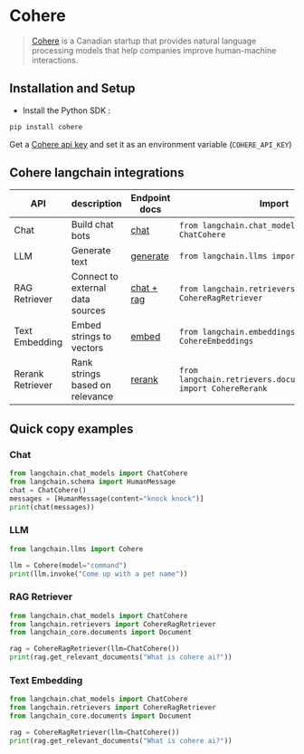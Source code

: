 # Cohere

>[Cohere](https://cohere.ai/about) is a Canadian startup that provides natural language processing models
> that help companies improve human-machine interactions.

## Installation and Setup
- Install the Python SDK :
```bash
pip install cohere
```

Get a [Cohere api key](https://dashboard.cohere.ai/) and set it as an environment variable (`COHERE_API_KEY`)

## Cohere langchain integrations

|API|description|Endpoint docs|Import|Example usage|
|---|---|---|---|---|
|Chat|Build chat bots|[chat](https://docs.cohere.com/reference/chat)|`from langchain.chat_models import ChatCohere`|[cohere.ipynb](/docs/docs/integrations/chat/cohere.ipynb)|
|LLM|Generate text|[generate](https://docs.cohere.com/reference/generate)|`from langchain.llms import Cohere`|[cohere.ipynb](/docs/docs/integrations/llms/cohere.ipynb)|
|RAG Retriever|Connect to external data sources|[chat + rag](https://docs.cohere.com/reference/chat)|`from langchain.retrievers import CohereRagRetriever`|[cohere.ipynb](/docs/docs/integrations/retrievers/cohere.ipynb)|
|Text Embedding|Embed strings to vectors|[embed](https://docs.cohere.com/reference/embed)|`from langchain.embeddings import CohereEmbeddings`|[cohere.ipynb](/docs/docs/integrations/text_embedding/cohere.ipynb)|
|Rerank Retriever|Rank strings based on relevance|[rerank](https://docs.cohere.com/reference/rerank)|`from langchain.retrievers.document_compressors import CohereRerank`|[cohere.ipynb](/docs/docs/integrations/retrievers/cohere-reranker.ipynb)|

## Quick copy examples

### Chat

```python
from langchain.chat_models import ChatCohere
from langchain.schema import HumanMessage
chat = ChatCohere()
messages = [HumanMessage(content="knock knock")]
print(chat(messages))
```

### LLM


```python
from langchain.llms import Cohere

llm = Cohere(model="command")
print(llm.invoke("Come up with a pet name"))
```


### RAG Retriever

```python
from langchain.chat_models import ChatCohere
from langchain.retrievers import CohereRagRetriever
from langchain_core.documents import Document

rag = CohereRagRetriever(llm=ChatCohere())
print(rag.get_relevant_documents("What is cohere ai?"))
```

### Text Embedding

```python
from langchain.chat_models import ChatCohere
from langchain.retrievers import CohereRagRetriever
from langchain_core.documents import Document

rag = CohereRagRetriever(llm=ChatCohere())
print(rag.get_relevant_documents("What is cohere ai?"))
```
